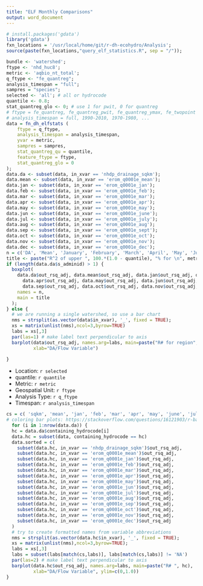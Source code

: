 ```yaml
---
title: "ELF Monthly Comparisons"
output: word_document
---
```


```r
# install.packages('gdata')
library('gdata')
fxn_locations = '/usr/local/home/git/r-dh-ecohydro/Analysis';
source(paste(fxn_locations,"query_elf_statistics.R", sep = "/")); 

bundle <- 'watershed';
ftype <- 'nhd_huc8';
metric <- 'aqbio_nt_total';
q_ftype <- "fe_quantreg";
analysis_timespan = "full";
sampres = "species";
selected <- 'all'; # all or hydrocode
quantile <- 0.8;
stat_quantreg_glo <- 0; # use 1 for pwit, 0 for quantreg
# ftype = fe_quantreg, fe_quantreg_pwit, fe_quantreg_ymax, fe_twopoint
# analysis_timespan = full, 1990-2010, 1970-1980, ...
data = fn_dh_elfstats (
    ftype = q_ftype,
    analysis_timespan = analysis_timespan,
    yvar = metric,
    sampres = sampres,
    stat_quantreg_qu = quantile,
    feature_ftype = ftype,
    stat_quantreg_glo = 0
);
data.da <- subset(data, in_xvar == 'nhdp_drainage_sqkm');
data.mean <- subset(data, in_xvar == 'erom_q0001e_mean');
data.jan <- subset(data, in_xvar == 'erom_q0001e_jan');
data.feb <- subset(data, in_xvar == 'erom_q0001e_feb');
data.mar <- subset(data, in_xvar == 'erom_q0001e_mar');
data.apr <- subset(data, in_xvar == 'erom_q0001e_apr');
data.may <- subset(data, in_xvar == 'erom_q0001e_may');
data.jun <- subset(data, in_xvar == 'erom_q0001e_june');
data.jul <- subset(data, in_xvar == 'erom_q0001e_july');
data.aug <- subset(data, in_xvar == 'erom_q0001e_aug');
data.sep <- subset(data, in_xvar == 'erom_q0001e_sept');
data.oct <- subset(data, in_xvar == 'erom_q0001e_oct');
data.nov <- subset(data, in_xvar == 'erom_q0001e_nov');
data.dec <- subset(data, in_xvar == 'erom_q0001e_dec');
n = c('DA', 'Mean', 'January', 'February', 'March', 'April', 'May', 'June', 'July', 'August', 'September', 'October', 'November', 'December')
title <- paste("R^2 of upper ", 100.*(1.0 - quantile), "% for \n", metric, " = f(DA), f(Qmean), f(Qjan),..., f(Qdec) for ", ftype);
if (length(data.da$s_adminid) > 1) {
  boxplot(
    data.da$out_rsq_adj, data.mean$out_rsq_adj, data.jan$out_rsq_adj, data.feb$out_rsq_adj, data.mar$out_rsq_adj, 
      data.apr$out_rsq_adj, data.may$out_rsq_adj, data.jun$out_rsq_adj, data.jul$out_rsq_adj, data.aug$out_rsq_adj, 
      data.sep$out_rsq_adj, data.oct$out_rsq_adj, data.nov$out_rsq_adj, data.dec$out_rsq_adj,
    names = n, 
    main = title
  );
} else {
  # we are running a single watershed, so use a bar chart
  nms = strsplit(as.vector(data$in_xvar), '_', fixed = TRUE);
  xs = matrix(unlist(nms),ncol=3,byrow=TRUE)
  labs = xs[,3]
  par(las=1) # make label text perpendicular to axis
  barplot(data$out_rsq_adj, names.arg=labs, main=paste("R# for region", selected), 
          xlab="DA/Flow Variable")
  
}
```
* Location: `r selected`
* quantile: `r quantile`
* Metric: `r metric`
* Geospatial Unit: `r ftype`
* Analysis Type: `r q_ftype`
* Timespan: `r analysis_timespan`
```r
cs = c( 'sqkm', 'mean', 'jan', 'feb', 'mar', 'apr', 'may', 'june', 'july', 'aug', 'sept', 'oct', 'nov', 'dec');
# coloring bar plots: https://stackoverflow.com/questions/16121903/r-barplot-y-axis-scale-too-short
  for (i in 1:nrow(data.da)) {
  hc = data.da$containing_hydrocode[i]
  data.hc = subset(data, containing_hydrocode == hc)
  data.sorted = c(
    subset(data.hc, in_xvar == 'nhdp_drainage_sqkm')$out_rsq_adj,
    subset(data.hc, in_xvar == 'erom_q0001e_mean')$out_rsq_adj,
    subset(data.hc, in_xvar == 'erom_q0001e_jan')$out_rsq_adj,
    subset(data.hc, in_xvar == 'erom_q0001e_feb')$out_rsq_adj,
    subset(data.hc, in_xvar == 'erom_q0001e_mar')$out_rsq_adj,
    subset(data.hc, in_xvar == 'erom_q0001e_apr')$out_rsq_adj,
    subset(data.hc, in_xvar == 'erom_q0001e_may')$out_rsq_adj,
    subset(data.hc, in_xvar == 'erom_q0001e_jun')$out_rsq_adj,
    subset(data.hc, in_xvar == 'erom_q0001e_jul')$out_rsq_adj,
    subset(data.hc, in_xvar == 'erom_q0001e_aug')$out_rsq_adj,
    subset(data.hc, in_xvar == 'erom_q0001e_sep')$out_rsq_adj,
    subset(data.hc, in_xvar == 'erom_q0001e_oct')$out_rsq_adj,
    subset(data.hc, in_xvar == 'erom_q0001e_nov')$out_rsq_adj,
    subset(data.hc, in_xvar == 'erom_q0001e_dec')$out_rsq_adj
  )
  # try to create formatted names from variable abbreviations
  nms = strsplit(as.vector(data.hc$in_xvar), '_', fixed = TRUE);
  xs = matrix(unlist(nms),ncol=3,byrow=TRUE);
  labs = xs[,3]
  labs = subset(labs[match(cs,labs)], labs[match(cs,labs)] != 'NA')
  par(las=2) # make label text perpendicular to axis
  barplot(data.hc$out_rsq_adj, names.arg=labs, main=paste("R# ", hc), 
          xlab="DA/Flow Variable", ylim=c(0,1.0))
}
```